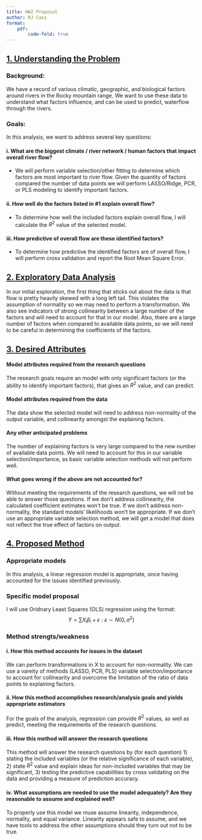 ```yaml
---
title: HW2 Proposal
author: RJ Cass
format: 
    pdf:
        code-fold: true
---
```


## [1. Understanding the Problem]{.underline}
### Background: 
We have a record of various climatic, geographic, and biological factors around rivers in the Rocky mountain range. We want to use these data to understand what factors influence, and can be used to predict, waterflow through the rivers. 

### Goals:
In this analysis, we want to address several key questions:

#### i. What are the biggest climate / river network / human factors that impact overall river flow?
- We will perform variable selection/other fitting to determine which factors are most important to river flow. Given the quantity of factors compared the number of data points we will perform LASSO/Ridge, PCR, or PLS modeling to identify important factors.

#### ii. How well do the factors listed in #1 explain overall flow?
- To determine how well the included factors explain overall flow, I will calculate the $R^2$ value of the selected model. 

#### iii. How predictive of overall flow are these identified factors?
- To determine how predictive the identified factors are of overall flow, I will perform cross validation and report the Root Mean Square Error. 


## [2. Exploratory Data Analysis]{.underline}
In our initial exploration, the first thing that sticks out about the data is that flow is pretty heavily skewed with a long left tail. This violates the assumption of normality so we may need to perform a transformation. We also see indicators of strong collinearity between a large number of the factors and will need to account for that in our model. Also, there are a large number of factors when compared to available data points, so we will need to be careful in determining the coefficients of the factors.

## [3. Desired Attributes]{.underline}
#### Model attributes required from the research questions
The research goals require an model with only significant factors (or the ability to identify important factors), that gives an $R^2$ value, and can predict. 

#### Model attributes required from the data 
The data show the selected model will need to address non-normality of the output variable, and collinearity amongst the explaining factors. 

#### Any other anticipated problems
The number of explaining factors is very large compared to the new number of available data points. We will need to account for this in our variable selection/importance, as basic variable selection methods will not perform well. 

#### What goes wrong if the above are not accounted for?
Without meeting the requirements of the research questions, we will not be able to answer those questions. If we don't address collinearity, the calculated coefficient estimates won't be true. If we don't address non-normality, the standard models' likelihoods won't be appropriate. If we don't use an appropriate variable selection method, we will get a model that does not reflect the true effect of factors on output. 


## [4. Proposed Method]{.underline}
### Appropriate models
In this analysis, a linear regression model is appropriate, once having accounted for the issues identified previously. 

### Specific model proposal
I will use Oridnary Least Squares (OLS) regression using the format:
$$
Y = \sum X_i \beta_i + \epsilon : \epsilon \sim N(0, \sigma^2)
$$

### Method strengts/weakness

#### i. How this method accounts for issues in the dataset
We can perform transformations in X to account for non-normality. We can use a vareity of methods (LASSO, PCR, PLS) variable selection/importance to account for collinearity and overcome the limitation of the ratio of data points to explaining factors. 

#### ii. How this method accomplishes research/analysis goals and yields appropriate estimators
For the goals of the analysis, regression can provide $R^2$ values, as well as predict, meeting the requirements of the research questions.

#### iii. How this method will answer the research questions
This method will answer the research questions by (for each question) 1) stating the included variables (or the relative significance of each variable), 2) state $R^2$ value and explain ideas for non-included variables that may be significant, 3) testing the predictive capabilities by cross validating on the data and providing a measure of prediction accuracy. 

#### iv. What assumptions are needed to use the model adequately? Are they reasonable to assume and explained well?
To properly use this model we muse assume linearity, independence, normality, and equal variance. Linearity appears safe to assume, and we have tools to address the other assumptions should they turn out not to be true. 